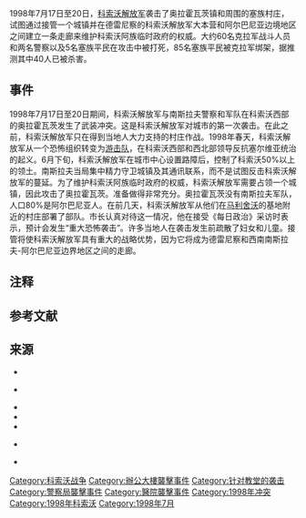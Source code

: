 {{Infobox military conflict
| conflict= 奥拉霍瓦茨战役
| width= 
| partof=[[科索沃战争|科索沃战争]]
| image= WK402 WikipediaWeekendTirana2015 Rahovec 099.JPG
| caption=奥拉霍瓦景观
| date= 17–20 July 1998<br>(3 days)
| place={{flag|FR Yugoslavia}}[[奥拉霍瓦茨|奥拉霍瓦茨]]
| coordinates = 
| map_type= 
| map_relief  = 
| latitude= 
| longitude= 
| map_size= 
| map_marksize = 
| map_caption = 
| map_label= 
| territory= 
| result= 南斯拉夫决定性的胜利
| status= 
| combatants_header = 
| combatant1= {{flagicon image|UCK KLA.svg}} [[科索沃解放军|科索沃解放军]]
| combatant2= {{flag|FR Yugoslavia}}
| combatant3  = 
| commander1  = 
| commander2  = {{flagicon|FR Yugoslavia}} 博日达尔·德利奇 <br>{{flagicon|FR Yugoslavia}} 斯托扬·康吉科娃 <br>{{flagicon|FR Yugoslavia}}韦杰科·拉德诺维奇
| commander3  = 
| strength1= {{circa}} 1,000
| strength2= {{circa}} 500
| strength3= 
| casualties1 = {{circa}} 60
| casualties2 = 2名警察
| casualties3 =5名塞族平民在战斗中丧生，另有约40名塞族平民在被绑架后被杀害
| notes= 
| campaignbox = 
}}
{{Campaignbox 科索沃战争}}

1998年7月17日至20日，[[科索沃解放军|科索沃解放军]]袭击了奥拉霍瓦茨镇和周围的塞族村庄，试图通过接管一个城镇并在德雷尼察的科索沃解放军大本营和阿尔巴尼亚边境地区之间建立一条走廊来维护科索沃阿族临时政府的权威。大约60名克拉军战斗人员和两名警察以及5名塞族平民在攻击中被打死，85名塞族平民被克拉军绑架，据推测其中40人已被杀害。
== 事件 ==
1998年7月17日至20日期间，科索沃解放军与南斯拉夫警察和军队在科索沃西部的奥拉霍瓦茨发生了武装冲突。{{sfn|Čupić|2006|p=277}}这是科索沃解放军对城市的第一次袭击。{{sfn|Krieger|2001|p=109}}在此之前，科索沃解放军只在得到当地人大力支持的村庄作战。{{sfn|TOL 1998-07-25}}1998年春天，科索沃解放军从一个恐怖组织转变为[[游击队|游击队]]，在科索沃西部和西北部领导反抗塞尔维亚统治的起义。{{sfn|Pavkovic|2000|p=191}}6月下旬，科索沃解放军在城市中心设置路障后，控制了科索沃50%以上的领土。{{sfn|Pavkovic|2000|p=191}}南斯拉夫当局集中精力守卫城镇及其通讯联系，而不是试图反击科索沃解放军的蔓延。{{sfn|Pavkovic|2000|p=191}}为了维护科索沃阿族临时政府的权威，科索沃解放军需要占领一个城镇，因此攻击了奥拉霍瓦茨。{{sfn|Pavkovic|2000|p=191}}准备做得非常充分。{{sfn|TOL 1998-07-25}}奥拉霍瓦茨没有南斯拉夫军队，人口80%是阿尔巴尼亚人。{{sfn|TOL 1998-07-25}}在前几天，科索沃解放军从他们在[[马利舍沃|马利舍沃]]的基地附近的村庄部署了部队。{{sfn|TOL 1998-07-25}}市长认真对待这一情况，他在接受《每日政治》采访时表示，预计会发生“重大恐怖袭击”。{{sfn|TOL 1998-07-25}}许多当地人在袭击发生前疏散了妇女和儿童。{{sfn|TOL 1998-07-25}}接管将使科索沃解放军具有重大的战略优势，因为它将成为德雷尼察和西南南斯拉夫-阿尔巴尼亚边界地区之间的走廊。{{sfn|TOL 1998-07-25}}{{Cref2|a}}
==注释==
{{Cnote2 Begin|liststyle=upper-alpha}}
{{Cnote2|a|KLA的战略目标是在佩奇-德恰尼-萨科维卡公路的两侧，以及阿尔巴尼亚边界控制该地区，以接收人员和武器。 他们还试图在Orahovac – Jablanica – Klina线上创建一条走廊，以便与Drenica中的编队连接，并跨越Prizren与Opolje和Gora通往阿尔巴尼亚边界。 他们打算控制整个Metohija。{{sfn|Novosti 2002-10-29}} }}
{{Cnote2 End}}

==参考文献==
{{reflist}}
==来源==
*{{cite book|last=Čupić|first=Mirko|title=Oteta zemlja: Kosovo i Metohija|url=https://books.google.com/books?id=KLEtAQAAIAAJ|year=2006|publisher=Nolit|access-date=2021-02-20|archive-date=2020-11-19|archive-url=https://web.archive.org/web/20201119183646/https://books.google.com/books?id=KLEtAQAAIAAJ|dead-url=no}} <!--Тек после три дана, 19/20. јула, јаке полицијске и војне снаге ослободиле су Ораховац. У тој борби убијено је око 60 терориста, погинула су и два полицајца - Горан Тиосављевић, из Бољевца на Ибру и Душан Трифуновић из ... Истовремено док су шиптарски бандити харали Ора- ховцем, извршен је напад на оближња српска села ...-->
*{{cite news|last=Jevtić|first=Đorđe|title=Orahovac – kobna greška|publisher=Novosti|date=29 September 2002|url=http://www.novosti.rs/dodatni_sadrzaj/clanci.119.html:275922-Orahovac--kobna-greska|ref={{harvid|Novosti 2002-10-29}}|accessdate=2021-02-20|archive-date=2019-11-26|archive-url=https://web.archive.org/web/20191126130237/http://www.novosti.rs/dodatni_sadrzaj/clanci.119.html:275922-Orahovac--kobna-greska|dead-url=no}} {{in lang|sr}}
*{{cite book|last=Krieger|first=Heike|title=The Kosovo Conflict and International Law: An Analytical Documentation 1974-1999|url=https://books.google.com/books?id=-OhPTJn8ZWoC&pg=PA109|year=2001|publisher=Cambridge University Press|isbn=978-0-521-80071-6|page=109|access-date=2021-02-20|archive-date=2022-05-20|archive-url=https://web.archive.org/web/20220520024053/https://books.google.com/books?id=-OhPTJn8ZWoC&pg=PA109}}
*{{cite book|last=Pavkovic|first=A.|title=The Fragmentation of Yugoslavia: Nationalism and War in the Balkans|url=https://books.google.com/books?id=u3paCwAAQBAJ&pg=PA191|year=2000|publisher=Springer|isbn=978-0-230-28584-2|page=191|access-date=2021-02-20|archive-date=2022-05-10|archive-url=https://web.archive.org/web/20220510093657/https://books.google.com/books?id=u3paCwAAQBAJ&pg=PA191}}
*{{cite news|last=Ristic|first=Marija|title=Belgrade Remembers Victims from Orahovac|publisher=BIRN; Balkan Insight|website=balkaninsight.com|date=19 July 2012|url=http://www.balkaninsight.com/en/article/belgrade-remembers-victims-from-orahovac/1460/3|ref={{harvid|BI 2012-07-19}}|accessdate=2021-02-20|archive-date=2017-11-07|archive-url=https://web.archive.org/web/20171107023735/http://www.balkaninsight.com/en/article/belgrade-remembers-victims-from-orahovac/1460/3|dead-url=no}}
*{{cite news|title=Potraga za braćom: "Pitala sam se koje kosti da poljubim"|publisher=B92|date=2 November 2017|url=http://www.b92.net/info/vesti/index.php?yyyy=2017&mm=11&dd=02&nav_category=640&nav_id=1321166|ref={{harvid|B92 2017-11-02}}|accessdate=2021-02-20|archive-date=2021-02-11|archive-url=https://web.archive.org/web/20210211083018/https://www.b92.net/info/vesti/index.php?yyyy=2017&mm=11&dd=02&nav_category=640&nav_id=1321166|dead-url=no}} {{in lang|sr}}
*{{cite news|title=On the spot: The battle of Orahovac|publisher=Transitions Online|location=Prague|date=25 July 1998|website=tol.org|url=http://www.tol.org/client/article/18444-on-the-spot-the-battle-of-orahovac.html|ref={{harvid|TOL 1998-07-25}}|accessdate=2021-02-20|archive-date=2017-11-07|archive-url=https://web.archive.org/web/20171107012005/http://www.tol.org/client/article/18444-on-the-spot-the-battle-of-orahovac.html|dead-url=no}}

[[Category:科索沃战争|Category:科索沃战争]]
[[Category:辦公大樓襲擊事件|Category:辦公大樓襲擊事件]]
[[Category:针对教堂的袭击|Category:针对教堂的袭击]]
[[Category:警察局襲擊事件|Category:警察局襲擊事件]]
[[Category:醫院襲擊事件|Category:醫院襲擊事件]]
[[Category:1998年冲突|Category:1998年冲突]]
[[Category:1998年科索沃|Category:1998年科索沃]]
[[Category:1998年7月|Category:1998年7月]]